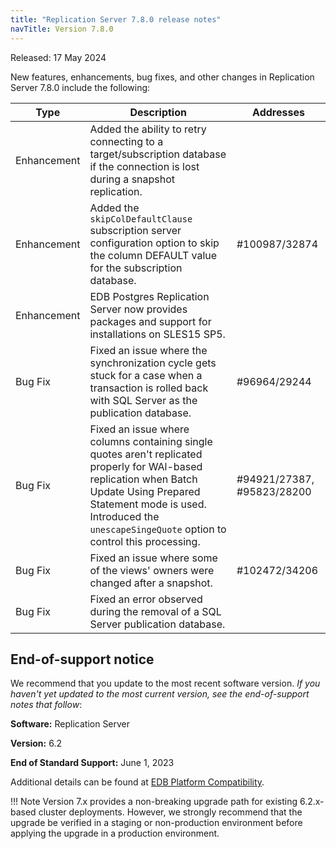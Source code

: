 ```yaml
---
title: "Replication Server 7.8.0 release notes"
navTitle: Version 7.8.0
---
```


Released: 17 May 2024

New features, enhancements, bug fixes, and other changes in Replication Server 7.8.0 include the following:

| Type        | Description                                                                                                                                                                                                                                 | Addresses                  |
|-------------|---------------------------------------------------------------------------------------------------------------------------------------------------------------------------------------------------------------------------------------------|----------------------------|
| Enhancement | Added the ability to retry connecting to a target/subscription database if the connection is lost during a snapshot replication.                                                                                                            |                            |
| Enhancement | Added the `skipColDefaultClause` subscription server configuration option to skip the column DEFAULT value for the subscription database.                                                                                                   | #100987/32874              |
| Enhancement | EDB Postgres Replication Server now provides packages and support for installations on SLES15 SP5.                                                                                                                                          |                            |
| Bug Fix     | Fixed an issue where the synchronization cycle gets stuck for a case when a transaction is rolled back with SQL Server as the publication database.                                                                                         | #96964/29244               |
| Bug Fix     | Fixed an issue where columns containing single quotes aren't replicated properly for WAl-based replication when Batch Update Using Prepared Statement mode is used. Introduced the `unescapeSingeQuote` option to control this processing. | #94921/27387, #95823/28200 |
| Bug Fix     | Fixed an issue where some of the views' owners were changed after a snapshot.                                                                                                                                                                | #102472/34206              |
| Bug Fix     | Fixed an error observed during the removal of a SQL Server publication database.                                                                                                                                                            |                            |

## End-of-support notice

We recommend that you update to the most recent software version. 
*If you haven't yet updated to the most current version, see the end-of-support notes that follow*: 

**Software:** Replication Server 

**Version:** 6.2

**End of Standard Support:** June 1, 2023

Additional details can be found at [EDB Platform Compatibility](https://www.enterprisedb.com/resources/platform-compatibility).

!!! Note
    Version 7.x provides a non-breaking upgrade path for existing 6.2.x-based cluster deployments. However, we strongly recommend that the upgrade be verified in a staging or non-production environment before applying the upgrade in a production environment.